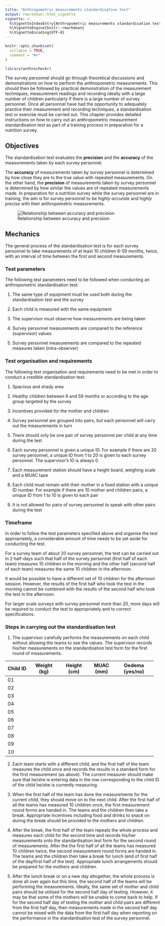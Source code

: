 ```yaml
---
title: "Anthropometric measurements standardisation test"
output: rmarkdown::html_vignette
vignette: >
  %\VignetteIndexEntry{Anthropometric measurements standardisation test}
  %\VignetteEngine{knitr::rmarkdown}
  %\VignetteEncoding{UTF-8}
---
```


```r
knitr::opts_chunk$set(
  collapse = TRUE,
  comment = "#>"
)
```

```r
library(anthrocheckr)
```

The survey personnel should go through theoretical discussions and demonstrations on how to perform the anthropometric measurements. This should then be followed by practical demonstration of the measurement techniques, measurement readings and recording ideally with a large number of children particularly if there is a large number of survey personnel. Once all personnel have had the opportunity to adequately practice their measurement and recording techniques, a standardisation test or exercise must be carried out. This chapter provides detailed instructions on how to carry out an anthropometric measurement standardisation test as part of a training process in preparation for a nutrition survey.

## Objectives {#sec-standardisation-test-objectives}

The standardisation test evaluates the **precision** and the **accuracy** of the measurements taken by each survey personnel.

The **accuracy** of measurements taken by survey personnel is determined by how close they are to the true value with repeated measurements. On the other hand, the **precision** of measurements taken by survey personnel is determined by how similar the values are of repeated measurements made. In preparation for a nutrition survey while the survey personnel are in training, the aim is for survey personnel to be *highly accurate* and *highly precise* with their anthropometric measurements.

![Relationship between accuracy and precision](../man/figures/accuracyPrecision.png)

## Mechanics {#sec-standardisation-test-mechanics}

The general process of the standardisation test is for each survey personnel to take measurements of at least 10 children 6-59 months, twice, with an interval of time between the first and second measurements.

### Test parameters {#sec-standardisation-test-parameters}

The following test parameters need to be followed when conducting an anthropometric standardisation test:

1. The same type of equipment must be used both during the standardisation test and the survey

2. Each child is measured with the same equipment

3. The supervisor must observe how measurements are being taken

4. Survey personnel measurements are compared to the reference (supervisor) values

5. Survey personnel measurements are compared to the repeated measures taken (intra-observer)

### Test organisation and requirements {#sec-standardisation-test-requirements}

The following test organisation and requirements need to be met in order to conduct a credible standardisation test:

1. Spacious and shady area

2. Healthy children between 6 and 59 months or according to the age group targeted by the survey

3. Incentives provided for the mother and children 

3. Survey personnel are grouped into pairs, but each personnel will carry out the measurements in turn

4. There should only be one pair of survey personnel per child at any time during the test

5. Each survey personnel is given a unique ID. For example if there are 20 survey personnel, a unique ID from 1 to 20 is given to each survey personnel. The supervisor’s ID is always 0.

6. Each measurement station should have a height board, weighing scale and a MUAC tape

7. Each child must remain with their mother in a fixed station with a unique ID number. For example if there are 10 mother and children pairs, a unique ID from 1 to 10 is given to each pair

8. It is not allowed for pairs of survey personnel to speak with other pairs during the test


### Timeframe {#sec-standardisation-test-timeframe}

In order to follow the test parameters specified above and organise the test appropriately, a considerable amount of time needs to be set aside for conducting the test.

For a survey team of about 20 survey personnel, the test can be carried out in 2 half-days such that half of the survey personnel (first half of each team) measures 10 children in the morning and the other half (second half of each team) measures the same 10 children in the afternoon.

It would be possible to have a different set of 10 children for the afternoon session. However, the results of the first half who took the test in the morning cannot be combined with the results of the second half who took the test in the afternoon.

For larger scale surveys with survey personnel more than 20, more days will be required to conduct the test to appropriately and to correct specifications.

### Steps in carrying out the standardisation test {#sec-standardisation-test-steps}

1. The supervisor carefully performs the measurements on each child without allowing the teams to see the values. The supervisor records his/her measurements on the standardisation test form for the first round of measurements.

+----------+-------------+-------------+-----------+-----------------+
| Child ID | Weight (kg) | Height (cm) | MUAC (mm) | Oedema (yes/no) |
+==========+=============+=============+===========+=================+
| 01       |             |             |           |                 |
+----------+-------------+-------------+-----------+-----------------+
| 02       |             |             |           |                 |
+----------+-------------+-------------+-----------+-----------------+
| 03       |             |             |           |                 |
+----------+-------------+-------------+-----------+-----------------+
| 04       |             |             |           |                 |
+----------+-------------+-------------+-----------+-----------------+
| 05       |             |             |           |                 |
+----------+-------------+-------------+-----------+-----------------+
| 06       |             |             |           |                 |
+----------+-------------+-------------+-----------+-----------------+
| 07       |             |             |           |                 |
+----------+-------------+-------------+-----------+-----------------+
| 08       |             |             |           |                 |
+----------+-------------+-------------+-----------+-----------------+
| 09       |             |             |           |                 |
+----------+-------------+-------------+-----------+-----------------+
| 10       |             |             |           |                 |
+----------+-------------+-------------+-----------+-----------------+

2. Each team starts with a different child, and the first half of the team measures the child once and records the results in a standard form for the first measurement (as above). The current measurer should make sure that he/she is entering data in the row corresponding to the child ID of the child he/she is currently measuring.

3. When the first half of the team has done the measurements for the current child, they should move on to the next child. After the first half of all the teams has measured 10 children once, the first measurement round forms are handed in. The teams and the children then take a break. Appropriate incentives including food and drinks to snack on during the break should be provided to the mothers and children.

4. After the break, the first half of the team repeats the whole process and measures each child for the second time and records his/her measurements onto the standardisation test form for the second round of measurements. After the the first half of all the teams has measured 10 children twice, the second measurement round forms are handed in. The teams and the children then take a break for lunch (end of first half of the day/first half of the test). Appropriate lunch arrangements should be prepared for the mothers and children.

5. After the lunch break or on a new day altogether, the whole process is done all over again but this time, the second half of the teams will be performing the measurements. Ideally, the same set of mother and child pairs should be utilised for the second half day of testing. However, it may be that some of the mothers will be unable to come back to help. If for the second half day of testing the mother and child pairs are different from the first half day, then measurements made in the second half day cannot be mixed with the data from the first half day when reporting on the performance in the standardisation test of the survey personnel.
